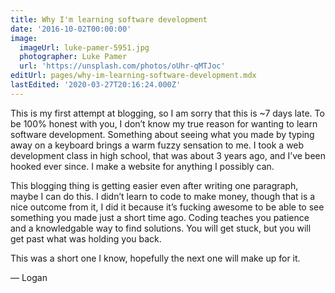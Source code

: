 ```yaml
---
title: Why I'm learning software development
date: '2016-10-02T00:00:00'
image:
  imageUrl: luke-pamer-5951.jpg
  photographer: Luke Pamer
  url: 'https://unsplash.com/photos/oUhr-qMTJoc'
editUrl: pages/why-im-learning-software-development.mdx
lastEdited: '2020-03-27T20:16:24.000Z'
---
```


This is my first attempt at blogging, so I am sorry that this is ~7 days late.
To be 100% honest with you, I don’t know my true reason for wanting to learn
software development. Something about seeing what you made by typing away on a
keyboard brings a warm fuzzy sensation to me. I took a web development class in
high school, that was about 3 years ago, and I’ve been hooked ever since. I make
a website for anything I possibly can.

This blogging thing is getting easier even after writing one paragraph, maybe I
can do this. I didn’t learn to code to make money, though that is a nice outcome
from it, I did it because it’s fucking awesome to be able to see something you
made just a short time ago. Coding teaches you patience and a knowledgable way
to find solutions. You will get stuck, but you will get past what was holding
you back.

This was a short one I know, hopefully the next one will make up for it.

— Logan

